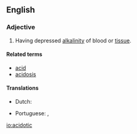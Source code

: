 ==English==

===Adjective===
{{en-adj}}
# {{label|en|pathology}} Having depressed [[alkalinity]] of blood or [[tissue]].

====Related terms====
* [[acid]]
* [[acidosis]]

====Translations====
{{trans-top|having depressed alkalinity of blood or tissue}}
* Dutch: {{t|nl|acidotisch}}
{{trans-mid}}
* Portuguese: {{t|pt|acidótico}}, {{t|pt|acidósico}}
{{trans-bottom}}

[[io:acidotic]]